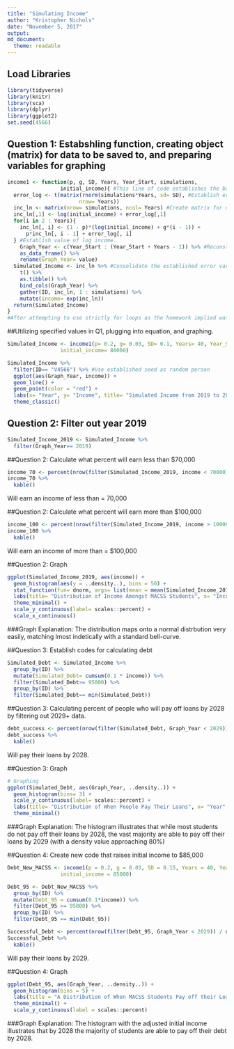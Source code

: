 ```yaml
---
title: "Simulating Income"
author: "Kristopher Nichols"
date: "November 5, 2017"
output:
md_document:
  theme: readable
---
```

## Load Libraries
```r
library(tidyverse)
library(knitr)
library(sca)
library(dplyr)
library(ggplot2)
set.seed(4566)
```

## Question 1: Estabshling function, creating object (matrix) for data to be saved to, and preparing variables for graphing

```r

income1 <- function(p, g, SD, Years, Year_Start, simulations, 
                 initial_income){ #This line of code establishes the basic variables involved in the function (Given by the assignment).
  error_log <- t(matrix(rnorm(simulations*Years, sd= SD), #Establish error variable for use later in function (in for loop).
                       nrow= Years))
  inc_ln <- matrix(nrow= simulations, ncol= Years) #Create matrix for data to fill out.
  inc_ln[,1] <- log(initial_income) + error_log[,1] 
  for(i in 2 : Years){
    inc_ln[, i] <- (1 - p)*(log(initial_income) + g*(i - 1)) +
      p*inc_ln[, i - 1] + error_log[, i]
  } #Establish value of log income.
    Graph_Year <- c(Year_Start : (Year_Start + Years - 1)) %>% #Reconstitute year variable as Graph_Year to satisfy t-1
    as_data_frame() %>%
    rename(Graph_Year= value)
  Simulated_Income <- inc_ln %>% #Consolidate the established error variable, year, variable, and income variable into Simulated income object
    t() %>%
    as.tibble() %>%
    bind_cols(Graph_Year) %>%
    gather(ID, inc_ln, 1 : simulations) %>%
    mutate(income= exp(inc_ln))
  return(Simulated_Income)
}
#After attempting to use strictly for loops as the homework implied was possibly I was unable to get it to work and ultimately just attemted to use function and specify each variable - this was my result. 
```


##Utilizing specified values in Q1, plugging into equation, and graphing.
```r

Simulated_Income <- income1(p= 0.2, g= 0.03, SD= 0.1, Years= 40, Year_Start= 2019, simulations= 10000, 
                 initial_income= 80000)

Simulated_Income %>% 
  filter(ID== "V4566") %>% #Use established seed as random person
  ggplot(aes(Graph_Year, income)) +
  geom_line() +
  geom_point(color = "red") +
  labs(x= "Year", y= "Income", title= "Simulated Income from 2019 to 2058", subtitle= "For Randomly Generated Seed") + 
  theme_classic()
```


## Question 2: Filter out year 2019
```r

Simulated_Income_2019 <- Simulated_Income %>%
  filter(Graph_Year== 2019)
```

##Question 2: Calculate what percent will earn less than $70,000
```r

income_70 <- percent(nrow(filter(Simulated_Income_2019, income < 70000)) / nrow(Simulated_Income_2019), d= 2)
income_70 %>%
  kable()
```
Will earn an income of less than = 70,000


##Question 2: Calculate what percent will earn more than $100,000
```r

income_100 <- percent(nrow(filter(Simulated_Income_2019, income > 100000)) / nrow(Simulated_Income_2019), d= 2) 
income_100 %>%
  kable()
```
Will earn an income of more than = $100,000


##Question 2: Graph
```r

ggplot(Simulated_Income_2019, aes(income)) +
  geom_histogram(aes(y = ..density..), bins = 50) +
  stat_function(fun= dnorm, args= list(mean = mean(Simulated_Income_2019$income), sd= sd(Simulated_Income_2019$income))) +
  labs(title= "Distribution of Income Amongst MACSS Students", x= "Income", y = "Density", subtitle= "In 2019") +
  theme_minimal() +
  scale_y_continuous(label= scales::percent) +
  scale_x_continuous()
```




###Graph Explanation:
The distribution maps onto a normal distrbution very easily, matching lmost indetically with a standard bell-curve.



##Question 3: Establish codes for calculating debt 
```r

Simulated_Debt <- Simulated_Income %>%
  group_by(ID) %>%
  mutate(Simulated_Debt= cumsum(0.1 * income)) %>%
  filter(Simulated_Debt>= 95000) %>%
  group_by(ID) %>%
  filter(Simulated_Debt== min(Simulated_Debt))
```

##Question 3: Calculating percent of people who will pay off loans by 2028 by filtering out 2029+ data.
```r
debt_success <- percent(nrow(filter(Simulated_Debt, Graph_Year < 2029)) / nrow(Simulated_Debt), d= 2)
debt_success %>%
  kable()
```
Will pay their loans by 2028.

##Question 3: Graph
```r

# Graphing
ggplot(Simulated_Debt, aes(Graph_Year, ..density..)) +
  geom_histogram(bins= 3) +
  scale_y_continuous(label= scales::percent) +
  labs(title= "Distribution of When People Pay Their Loans", x= "Year", y= "Density") +
  theme_minimal()
```


###Graph Explanation: 
The histogram illustrates that while most students do not pay off their loans by 2028, the vast majority are able to pay off their loans by 2029 (with a density value approaching 80%)



##Question 4: Create new code that raises initial income to $85,000
```r

Debt_New_MACSS <- income1(p = 0.2, g = 0.03, SD = 0.15, Years = 40, Year_Start = 2019, simulations = 10000, 
                 initial_income = 85000)

Debt_95 <- Debt_New_MACSS %>%
  group_by(ID) %>%
  mutate(Debt_95 = cumsum(0.1*income)) %>%
  filter(Debt_95 >= 95000) %>%
  group_by(ID) %>%
  filter(Debt_95 == min(Debt_95))

Successful_Debt <- percent(nrow(filter(Debt_95, Graph_Year < 2029)) / nrow(Debt_95), d = 2)
Successful_Debt %>%
  kable()
```
Will pay their loans by 2029.

##Question 4: Graph
```r
ggplot(Debt_95, aes(Graph_Year, ..density..)) +
  geom_histogram(bins = 5) +
  labs(title = "A Distribution of When MACSS Students Pay off their Loans", x = "Year", y = "Density") +
  theme_minimal() +
  scale_y_continuous(label = scales::percent)
```



###Graph Explanation: 
The histogram with the adjusted initial income illustrates that by 2028 the majority of students are able to pay off their debt by 2028. 